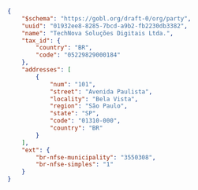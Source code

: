 ```json
{
    "$schema": "https://gobl.org/draft-0/org/party",
    "uuid": "01932ee8-8285-7bcd-a9b2-fb2230db3382",
    "name": "TechNova Soluções Digitais Ltda.",
    "tax_id": {
        "country": "BR",
        "code": "05229829000184"
    },
    "addresses": [
        {
            "num": "101",
            "street": "Avenida Paulista",
            "locality": "Bela Vista",
            "region": "São Paulo",
            "state": "SP",
            "code": "01310-000",
            "country": "BR"
        }
    ],
    "ext": {
        "br-nfse-municipality": "3550308",
        "br-nfse-simples": "1"
    }
}
```